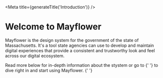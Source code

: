 



<Meta title={generateTitle('Introduction')} />

# Welcome to Mayflower

Mayflower is the design system for the government of the state of Massachusetts. It's a tool state agencies can use to develop and maintain digital experiences that provide a consistent and trustworthy look and feel across our digital ecosystem.

<p>
  Read more below for in-depth information about the stystem or go to
  {' '}
  <StoryLink metaID="Usage" inline />
  to dive right in and start using Mayflower.
  {' '}
</p>


<div className="row ma__row--three-up">
  <div className="col-md">
    <SectionLinks
      title={{
        text: 'Principles'
      }}
      description="The design thinking behind the Mayflower system and its implementation. Use this when starting design and development of any new project or when contributing to Mayflower."
      index={0}
    >
    <StoryLink metaID="BrandPillars"/>
    <StoryLink metaID="Accessibility" />
    </SectionLinks>
  </div>
  <div className="col-md">
    <SectionLinks
      title={{
        text: 'Foundation'
      }}
      description="The raw materials of the Mayflower system. In general you don't need to 'do' anything to appy these since they are baked into all elements and components, but they are helpful if you need to alter, extend or contribute back to the project."
      index={1}
      >
        <StoryLink metaID="Logo"/>
        <StoryLink metaID="Colors" />
        <StoryLink metaID="Typography" />
        <StoryLink metaID="Icon" />
    </SectionLinks>
  </div>
  <div className="col-md">
    <SectionLinks
      title={{
        text: 'UI Components'
      }}
      description="The building blocks, in both design and code, for everything from buttons and links to complex components like our responsive headers and a starter template, along with helpful instructions on how to use them."
      index={2}
      >
      <StoryLink metaID="Button" text="Elements" />
      <StoryLink metaID="Header" text="Components" />
      <StoryLink metaID="Template" text="Template" />
    </SectionLinks>
  </div>
</div>
